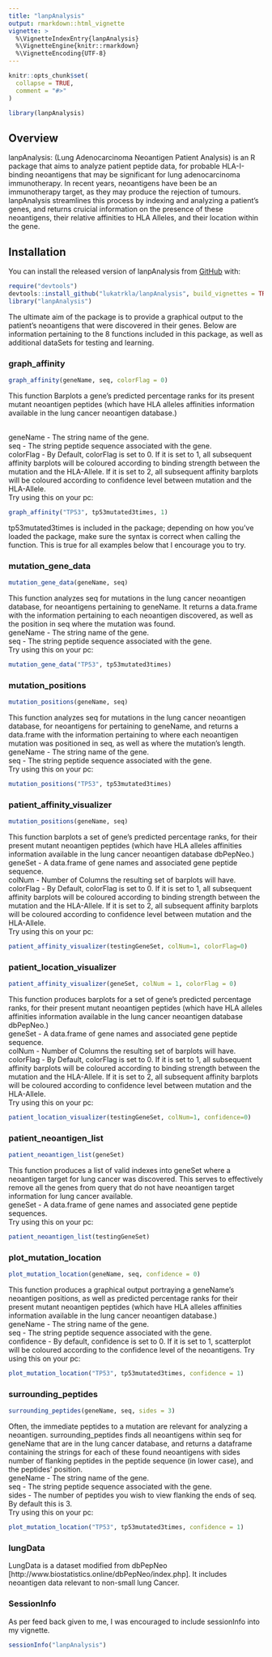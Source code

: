 ```yaml
---
title: "lanpAnalysis"
output: rmarkdown::html_vignette
vignette: >
  %\VignetteIndexEntry{lanpAnalysis}
  %\VignetteEngine{knitr::rmarkdown}
  %\VignetteEncoding{UTF-8}
---
```


```r
knitr::opts_chunk$set(
  collapse = TRUE,
  comment = "#>"
)
```

```r
library(lanpAnalysis)
```

## Overview

lanpAnalysis: (Lung Adenocarcinoma Neoantigen Patient Analysis) is an R package 
that aims to analyze patient peptide data, for probable HLA-I-binding neoantigens
that may be significant for lung adenocarcinoma immunotherapy. In recent years,
neoantigens have been be an immunotherapy target, as they may produce the 
rejection of tumours. lanpAnalysis streamlines this process by indexing and 
analyzing a patient's genes, and returns cruicial information on the presence
of these neoantigens, their relative affinities to HLA Alleles, and their 
location within the gene. 

## Installation

You can install the released version of lanpAnalysis from
[GitHub](https://github.com/) with:

``` r
require("devtools")
devtools::install_github("lukatrkla/lanpAnalysis", build_vignettes = TRUE)
library("lanpAnalysis")
```
The ultimate aim of the package is to provide a graphical output to the
patient's neoantigens that were discovered in their genes. Below are information
pertaining to the 8 functions included in this package, as well as additional
dataSets for testing and learning.

### graph_affinity
``` r
graph_affinity(geneName, seq, colorFlag = 0)
```
This function Barplots a gene's predicted percentage ranks for its present 
mutant neoantigen peptides (which have HLA alleles affinities information available in the lung cancer neoantigen database.)<br><br>

geneName - The string name of the gene. <br>
seq	- The string peptide sequence associated with the gene. <br>
colorFlag	- By Default, colorFlag is set to 0. If it is set to 1, all subsequent affinity barplots will be coloured according to binding strength between the mutation and the HLA-Allele. If it is set to 2, all subsequent affinity barplots will be coloured according to confidence level between mutation and the HLA-Allele. <br>
Try using this on your pc:
``` r
graph_affinity("TP53", tp53mutated3times, 1)
```
tp53mutated3times is included in the package; depending on how you've loaded the
package, make sure the syntax is correct when calling the function. This is true
for all examples below that I encourage you to try.

### mutation_gene_data
``` r
mutation_gene_data(geneName, seq)
```
This function analyzes seq for mutations in the lung cancer neoantigen database,
for neoantigens pertaining to geneName. It returns a data.frame with the 
information pertaining to each neoantigen discovered, as well as the position 
in seq where the mutation was found. <br>
geneName - The string name of the gene. <br>
seq	- The string peptide sequence associated with the gene. <br>
Try using this on your pc:
``` r
mutation_gene_data("TP53", tp53mutated3times)
```
### mutation_positions
``` r
mutation_positions(geneName, seq)
```
This function analyzes seq for mutations in the lung cancer neoantigen database,
for neoantigens for pertaining to geneName, and returns a data.frame with the 
information pertaining to where each neoantigen mutation was positioned in seq,
as well as where the mutation's length. <br>
geneName - The string name of the gene. <br>
seq	- The string peptide sequence associated with the gene.<br>
Try using this on your pc:
``` r
mutation_positions("TP53", tp53mutated3times)
```
### patient_affinity_visualizer
``` r
mutation_positions(geneName, seq)
```
This function barplots a set of gene's predicted percentage ranks, for their 
present mutant neoantigen peptides (which have HLA alleles affinities 
information available in the lung cancer neoantigen database dbPepNeo.) <br>
geneSet	- A data.frame of gene names and associated gene peptide sequence. <br>
colNum - Number of Columns the resulting set of barplots will have. <br>
colorFlag	- By Default, colorFlag is set to 0. If it is set to 1, all subsequent affinity barplots will be coloured according to binding strength between the mutation and the HLA-Allele. If it is set to 2, all subsequent affinity barplots will be coloured according to confidence level between mutation and the HLA-Allele. <br>
Try using this on your pc:
``` r
patient_affinity_visualizer(testingGeneSet, colNum=1, colorFlag=0)
```
### patient_location_visualizer
``` r
patient_affinity_visualizer(geneSet, colNum = 1, colorFlag = 0)
```
This function produces barplots for a set of gene's predicted percentage ranks,
for their present mutant neoantigen peptides (which have HLA alleles affinities
information available in the lung cancer neoantigen database dbPepNeo.) <br>
geneSet	- A data.frame of gene names and associated gene peptide sequence. <br>
colNum - Number of Columns the resulting set of barplots will have. <br>
colorFlag	- By Default, colorFlag is set to 0. If it is set to 1, all subsequent affinity barplots will be coloured according to binding strength between the mutation and the HLA-Allele. If it is set to 2, all subsequent affinity barplots will be coloured according to confidence level between mutation and the HLA-Allele. <br>
Try using this on your pc:
``` r
patient_location_visualizer(testingGeneSet, colNum=1, confidence=0)
```
### patient_neoantigen_list
``` r
patient_neoantigen_list(geneSet)
```
This function produces a list of valid indexes into geneSet where a neoantigen 
target for lung cancer was discovered. This serves to effectively remove all the
genes from query that do not have neoantigen target information for lung cancer available. <br>
geneSet	- A data.frame of gene names and associated gene peptide sequences.<br>
Try using this on your pc:
``` r
patient_neoantigen_list(testingGeneSet)
```
### plot_mutation_location
``` r
plot_mutation_location(geneName, seq, confidence = 0)
```
This function produces a graphical output portraying a geneName's neoantigen positions, as well as predicted percentage ranks for their present mutant neoantigen peptides (which have HLA alleles affinities information available in the lung cancer neoantigen database.) <br>
geneName - The string name of the gene. <br>
seq	- The string peptide sequence associated with the gene. <br>
confidence - By default, confidence is set to 0. If it is set to 1, scatterplot will be coloured according to the confidence level of the neoantigens.
Try using this on your pc:
``` r
plot_mutation_location("TP53", tp53mutated3times, confidence = 1)
```
### surrounding_peptides
``` r
surrounding_peptides(geneName, seq, sides = 3)
```
Often, the immediate peptides to a mutation are relevant for analyzing a neoantigen. surrounding_peptides finds all neoantigens within seq for geneName that are in the lung cancer database, and returns a dataframe containing the strings for each of these found neoantigens with sides number of flanking peptides in the peptide sequence (in lower case), and the peptides' position.<br>
geneName - The string name of the gene.<br>
seq	- The string peptide sequence associated with the gene.<br>
sides	- The number of peptides you wish to view flanking the ends of seq. By default this is 3.<br>
Try using this on your pc:
``` r
plot_mutation_location("TP53", tp53mutated3times, confidence = 1)
```

### lungData
LungData is a dataset modified from dbPepNeo [http://www.biostatistics.online/dbPepNeo/index.php].
It includes neoantigen data relevant to non-small lung Cancer.

### SessionInfo
As per feed back given to me, I was encouraged to include sessionInfo into my vignette.
``` r
sessionInfo("lanpAnalysis")
```
